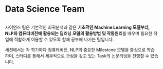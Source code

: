 
# Data Science Team

<div style={{ maxWidth: "640px", margin: "4rem auto" }}>
  <Image img={require("./assets/data_science.png")} />
</div>

사이언스 팀은 기본적인 회귀분석과 같은 **기초적인 Machine Learning 모델부터, NLP와 컴퓨터비전에 활용되는 딥러닝 모델의 활용방법 및 작동원리**를 배우며 필요한 작업에 적합하게 이용할 수 있도록 함께 공부해 나가는 팀입니다.

세션에서는 각 학기마다 컴퓨터비전, NLP의 중요한 Milestone 모델을 중심으로 학습하며, 스터디를 통해서 세부적으로 관심을 갖고 있는 Task의 논문리딩을 진행할 수 있습니다.
